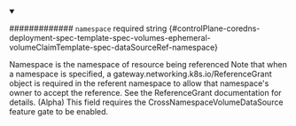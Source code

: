 
<details className="config-field" data-expandable="false" open>
<summary>

############# `namespace` <span className="config-field-required" data-required="false">required</span> <span className="config-field-type">string</span> <span className="config-field-default"></span> <span className="config-field-enum"></span> {#controlPlane-coredns-deployment-spec-template-spec-volumes-ephemeral-volumeClaimTemplate-spec-dataSourceRef-namespace}

Namespace is the namespace of resource being referenced
Note that when a namespace is specified, a gateway.networking.k8s.io/ReferenceGrant object is required in the referent namespace to allow that namespace's owner to accept the reference. See the ReferenceGrant documentation for details.
(Alpha) This field requires the CrossNamespaceVolumeDataSource feature gate to be enabled.

</summary>



</details>
